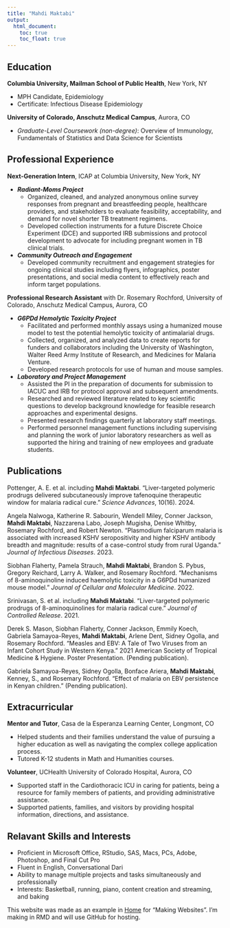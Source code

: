 ```yaml
---
title: "Mahdi Maktabi"
output: 
  html_document:
    toc: true
    toc_float: true
---
```


## Education

**Columbia University, Mailman School of Public Health**, New York, NY

* MPH Candidate, Epidemiology
* Certificate: Infectious Disease Epidemiology

**University of Colorado, Anschutz Medical Campus**, Aurora, CO

* *Graduate-Level Coursework (non-degree)*: Overview of Immunology, Fundamentals of Statistics and Data Science for Scientists



## Professional Experience

**Next-Generation Intern**,
ICAP at Columbia University, New York, NY

* ***Radiant-Moms Project***
  * Organized, cleaned, and analyzed anonymous online survey responses from pregnant and breastfeeding people, healthcare providers, and stakeholders to evaluate feasibility, acceptability, and demand for novel shorter TB treatment regimens. 
  * Developed collection instruments for a future Discrete Choice Experiment (DCE) and supported IRB submissions and protocol development to advocate for including pregnant women in TB clinical trials.

* ***Community Outreach and Engagement***
  * Developed community recruitment and engagement strategies for ongoing clinical studies including flyers, infographics, poster presentations, and social media content to effectively reach and inform target populations.
  
**Professional Research Assistant** with Dr. Rosemary Rochford,
University of Colorado, Anschutz Medical Campus, Aurora, CO

* ***G6PDd Hemolytic Toxicity Project***
  * Facilitated and performed monthly assays using a humanized mouse model to test the potential hemolytic toxicity of antimalarial drugs.
  * Collected, organized, and analyzed data to create reports for funders and collaborators including the University of Washington, Walter Reed Army Institute of Research, and Medicines for Malaria Venture.
  * Developed research protocols for use of human and mouse samples.
  
* ***Laboratory and Project Management***
  * Assisted the PI in the preparation of documents for submission to IACUC and IRB for protocol approval and subsequent amendments.
  * Researched and reviewed literature related to key scientific questions to develop background knowledge for feasible research approaches and experimental designs.
  * Presented research findings quarterly at laboratory staff meetings.
  * Performed personnel management functions including supervising and planning the work of junior laboratory researchers as well as supported the hiring and training of new employees and graduate students.


## Publications

Pottenger, A. E. et al. including **Mahdi Maktabi**. “Liver-targeted polymeric prodrugs delivered subcutaneously improve tafenoquine therapeutic window for malaria radical cure.” *Science Advances*, 10(16). 2024.

Angela Nalwoga, Katherine R. Sabourin, Wendell Miley, Conner Jackson, **Mahdi Maktabi**, Nazzarena Labo, Joseph Mugisha, Denise Whitby, Rosemary Rochford, and Robert Newton. “Plasmodium falciparum malaria is associated with increased KSHV seropositivity and higher KSHV antibody breadth and magnitude: results of a case-control study from rural Uganda.” *Journal of Infectious Diseases*. 2023. 

Siobhan Flaherty, Pamela Strauch, **Mahdi Maktabi**, Brandon S. Pybus, Gregory Reichard, Larry A. Walker, and Rosemary Rochford. “Mechanisms of 8-aminoquinoline induced haemolytic toxicity in a G6PDd humanized mouse model.” *Journal of Cellular and Molecular Medicine*. 2022. 

Srinivasan, S. et al. including **Mahdi Maktabi**. "Liver-targeted polymeric prodrugs of 8-aminoquinolines for malaria radical cure.” *Journal of Controlled Release*. 2021.

Derek S. Mason, Siobhan Flaherty, Conner Jackson, Emmily Koech, Gabriela Samayoa-Reyes, **Mahdi Maktabi**, Arlene Dent, Sidney Ogolla, and Rosemary Rochford. “Measles and EBV: A Tale of Two Viruses from an Infant Cohort Study in Western Kenya.” 2021 American Society of Tropical Medicine & Hygiene. Poster Presentation. (Pending publication).

Gabriela Samayoa-Reyes, Sidney Ogolla, Bonface Ariera, **Mahdi Maktabi**, Kenney, S., and Rosemary Rochford. “Effect of malaria on EBV persistence in Kenyan children.” (Pending publication).


## Extracurricular

**Mentor and Tutor**, Casa de la Esperanza Learning Center, Longmont, CO

* Helped students and their families understand the value of pursuing a higher education as well as navigating the complex college application process.
* Tutored K-12 students in Math and Humanities courses.

**Volunteer**, UCHealth University of Colorado Hospital, Aurora, CO

* Supported staff in the Cardiothoracic ICU in caring for patients, being a resource for family members of patients, and providing administrative assistance.
* Supported patients, families, and visitors by providing hospital information, directions, and assistance.


## Relavant Skills and Interests

* Proficient in Microsoft Office, RStudio, SAS, Macs, PCs, Adobe, Photoshop, and Final Cut Pro
* Fluent in English, Conversational Dari
* Ability to manage multiple projects and tasks simultaneously and professionally
* Interests: Basketball, running, piano, content creation and streaming, and baking


This website was made as an example in [Home](https://mahdi-maktabi.github.io/index.html) for "Making Websites". I'm making in RMD and will use GitHub for hosting.

